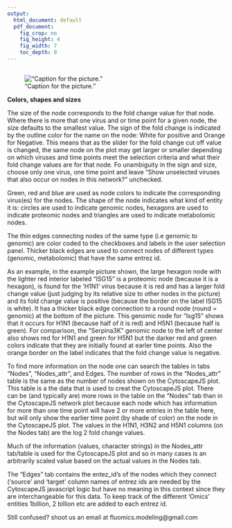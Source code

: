 ```yaml
---
output:
  html_document: default
  pdf_document:
    fig_crop: no
    fig_height: 4
    fig_width: 7
    toc_depth: 0
---
```


##  ##

!["Caption for the picture."](omics.tiff)

**Colors, shapes and sizes**

The size of the node corresponds to the fold change value for that node.  Where there is more that one virus and or time point for a given node, the size defaults to the smallest value.   The sign of the fold change is indicated by the outline color for the name on the node: White for positive and Orange for Negative.  This means that as the slider for the fold change cut off value is changed, the same node on the plot may get larger or smaller depending on which viruses and time points meet the selection criteria and what their fold change values are for that node.  Fo unambiguity in the sign and size, choose only one virus, one time point and leave "Show unselected viruses that also occur on nodes in this network?" unchecked.

Green, red and blue are used as node colors to indicate the corresponding virus(es) for the nodes.  The shape of the node indicates what kind of entity it is:  circles are used to indicate genomic nodes, hexagons are used to indicate proteomic nodes and triangles are used to indicate metabolomic nodes. 

The thin edges connecting nodes of the same type (i.e genomic to genomic) are color coded to the checkboxes and labels in the user selection panel.  Thicker black edges are used to connect nodes of different types (genomic, metabolomic) that have the same entrez id.

As an example, in the example picture shown, the large hexagon node with the lighter red interior labeled "ISG15" is a proteomic node (because it is a hexagon), is found for the 'H1N1' virus because it is red and has a larger fold change value (just judging by its relative size to other nodes in the picture) and its fold change value is positive (because the border on the label ISG15 is white). It has a thicker black edge connection to a round node (round = genomic) at the bottom of the picture.  This genomic node for "Isg15" shows that it occurs for H1N1 (because half of it is red) and H5N1 (because half is green).  For comparison, the "Serpina3K" genomic node to the left of center also shows red for H1N1 and green for H5N1 but the darker red and green colors indicate that they are initially found at earler time points.  Also the orange border on the label indicates that the fold change value is negative.

To find more information on the node one can search the tables in tabs "Nodes", "Nodes_attr", and Edges.  The number of rows in the "Nodes_attr" table is the same as the number of nodes shown on the CytoscapeJS plot.   This table is a the data that is used to creat the CytoscapeJS plot.  There can be (and typically are) more rows in the table on the "Nodes" tab than in the CytoscapeJS network plot because each node which has information for more than one time point will have 2 or more entries in the table here, but will only show the earlier time point (by shade of color) on the node in the CytoscapeJS plot.  The values in the H1N1, H3N2 and H5N1 columns (on the Nodes tab) are the log 2 fold change values.  

Much of the information (values, character strings) in the Nodes_attr tab/table is used for the CytoscapeJS plot and so in many cases is an arbitrarily scaled value based on the actual values in the Nodes tab.   

The "Edges" tab contains the entez_id's of the nodes which they connect ('source' and 'target' column names of entrez ids are needed by the CytoscapeJS javascript logic but have no meaning in this context since they are interchangeable for this data.  To keep track of the different 'Omics' entities 1billion, 2 billion etc are added to each entrez id.  

Still confused?  shoot us an email at fluomics.modeling@gmail.com 



